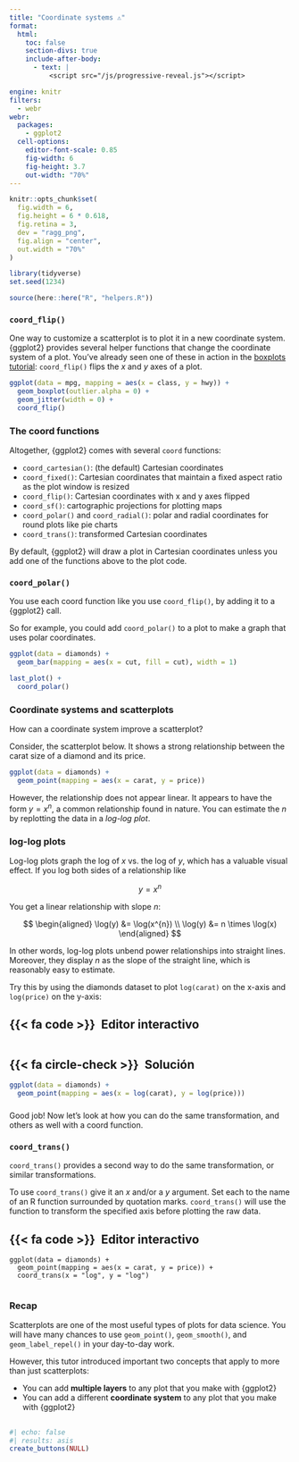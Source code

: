 ```yaml
---
title: "Coordinate systems ⚠"
format:
  html: 
    toc: false
    section-divs: true
    include-after-body: 
      - text: |
          <script src="/js/progressive-reveal.js"></script>

engine: knitr
filters:
  - webr
webr:
  packages:
    - ggplot2
  cell-options:
    editor-font-scale: 0.85
    fig-width: 6
    fig-height: 3.7
    out-width: "70%"
---
```


```r
knitr::opts_chunk$set(
  fig.width = 6,
  fig.height = 6 * 0.618,
  fig.retina = 3,
  dev = "ragg_png",
  fig.align = "center",
  out.width = "70%"
)

library(tidyverse)
set.seed(1234)

source(here::here("R", "helpers.R"))
```

### `coord_flip()` {.no-hide}

One way to customize a scatterplot is to plot it in a new coordinate system. {ggplot2} provides several helper functions that change the coordinate system of a plot. You've already seen one of these in action in the [boxplots tutorial](/visualize-data/04-boxplots/): `coord_flip()` flips the $x$ and $y$ axes of a plot.

```r
ggplot(data = mpg, mapping = aes(x = class, y = hwy)) +
  geom_boxplot(outlier.alpha = 0) +
  geom_jitter(width = 0) +
  coord_flip()
```

### The coord functions

Altogether, {ggplot2} comes with several `coord` functions:

* `coord_cartesian()`: (the default) Cartesian coordinates
* `coord_fixed()`: Cartesian coordinates that maintain a fixed aspect ratio as the plot window is resized
* `coord_flip()`: Cartesian coordinates with x and y axes flipped
* `coord_sf()`: cartographic projections for plotting maps
* `coord_polar()` and `coord_radial()`: polar and radial coordinates for round plots like pie charts
* `coord_trans()`: transformed Cartesian coordinates

By default, {ggplot2} will draw a plot in Cartesian coordinates unless you add one of the functions above to the plot code.

### `coord_polar()`

You use each coord function like you use `coord_flip()`, by adding it to a {ggplot2} call.

So for example, you could add `coord_polar()` to a plot to make a graph that uses polar coordinates.

```r
ggplot(data = diamonds) +
  geom_bar(mapping = aes(x = cut, fill = cut), width = 1) 

last_plot() +
  coord_polar()
```

### Coordinate systems and scatterplots

How can a coordinate system improve a scatterplot? 

Consider, the scatterplot below. It shows a strong relationship between the carat size of a diamond and its price. 

```r
ggplot(data = diamonds) +
  geom_point(mapping = aes(x = carat, y = price)) 
```

However, the relationship does not appear linear. It appears to have the form $y = x^{n}$, a common relationship found in nature. You can estimate the $n$ by replotting the data in a _log-log plot_.

### log-log plots

Log-log plots graph the log of $x$ vs. the log of $y$, which has a valuable visual effect. If you log both sides of a relationship like

$$
y = x^{n}
$$

You get a linear relationship with slope $n$:

$$
\begin{aligned}
\log(y) &= \log(x^{n}) \\
\log(y) &= n \times \log(x)
\end{aligned}
$$

In other words, log-log plots unbend power relationships into straight lines. Moreover, they display $n$ as the slope of the straight line, which is reasonably easy to estimate.

Try this by using the diamonds dataset to plot `log(carat)` on the x-axis and `log(price)` on the y-axis:

::: {.panel-tabset}
## {{< fa code >}}&ensp;Editor interactivo

```webr-r



```

## {{< fa circle-check >}}&ensp;Solución

```r
ggplot(data = diamonds) +
  geom_point(mapping = aes(x = log(carat), y = log(price))) 
```

:::

###

Good job! Now let's look at how you can do the same transformation, and others as well with a coord function.

### `coord_trans()`

`coord_trans()` provides a second way to do the same transformation, or similar transformations.

To use `coord_trans()` give it an $x$ and/or a $y$ argument. Set each to the name of an R function surrounded by quotation marks. `coord_trans()` will use the function to transform the specified axis before plotting the raw data. 

::: {.panel-tabset}
## {{< fa code >}}&ensp;Editor interactivo

```webr-r
ggplot(data = diamonds) +
  geom_point(mapping = aes(x = carat, y = price)) +
  coord_trans(x = "log", y = "log")


```

:::


### Recap

Scatterplots are one of the most useful types of plots for data science. You will have many chances to use `geom_point()`, `geom_smooth()`, and `geom_label_repel()` in your day-to-day work.

However, this tutor introduced important two concepts that apply to more than just scatterplots:

* You can add **multiple layers** to any plot that you make with {ggplot2}
* You can add a different **coordinate system** to any plot that you make with {ggplot2}


##

```r
#| echo: false
#| results: asis
create_buttons(NULL)
```
